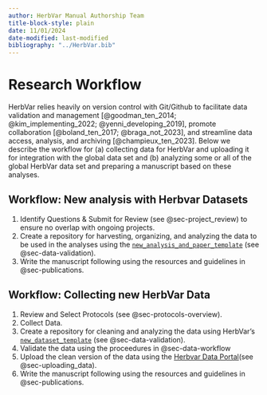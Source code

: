 ```yaml
---
author: HerbVar Manual Authorship Team
title-block-style: plain
date: 11/01/2024
date-modified: last-modified
bibliography: "../HerbVar.bib"
---
```


# Research Workflow {#sec-workflow}

HerbVar relies heavily on version control with Git/Github to facilitate data validation and management [@goodman_ten_2014; @kim_implementing_2022; @yenni_developing_2019], promote collaboration [@boland_ten_2017; @braga_not_2023], and streamline data access, analysis, and archiving [@champieux_ten_2023]. Below we describe the workflow for (a) collecting data for HerbVar and uploading it for integration with the global data set and (b) analyzing some or all of the global HerbVar data set and preparing a manuscript based on these analyses.  

## Workflow: New analysis with Herbvar Datasets

1. Identify Questions & Submit for Review (see @sec-project_review) to ensure no overlap with ongoing projects. 
2. Create a repository for harvesting, organizing, and analyzing the data to be used in the analyses using the [`new_analysis_and_paper_template`](https://github.com/HerbVar-Network/analysis_and_paper_template) (see @sec-data-validation).
4. Write the manuscript following using the resources and guidelines in @sec-publications.  

## Workflow: Collecting new HerbVar Data

1. Review and Select Protocols (see @sec-protocols-overview).
2. Collect Data.
3. Create a repository for cleaning and analyzing the data using HerbVar's [`new_dataset_template`](https://github.com/HerbVar-Network/new_dataset_template) (see @sec-data-validation).
4. Validate the data using the proceedures in @sec-data-workflow
4. Upload the clean version of the data using the [Herbvar Data Portal](https://herbvar.shinyapps.io/data_portal_actual/)(see @sec-uploading_data).
5. Write the manuscript following using the resources and guidelines in @sec-publications.  
